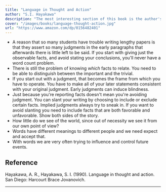 ```yaml
---
title: "Language in Thought and Action"
author: "S.I. Hayakawa"
description: "The most interesting section of this book is the author's description of writing to report, and the ways that you can slant your writing to tell whichever story suits you."
cover: "/images/books/language-thought-action.jpg"
url: "https://www.amazon.com/dp/0156482401"
---
```


- A reason that so many students have trouble writing lengthy papers is that they assert so many judgments in the early paragraphs that afterwards there is little left to be said. If you start with giving just the observable facts, and avoid stating your conclusions, you'll never have a word count problem.
- There is still the problem of knowing _which_ facts to relate. You need to be able to distinguish between the important and the trivial.
- If you start out with a judgment, that becomes the frame from which you have to operate. You have to make all of your later statements consistent with your original judgment. Early judgments can induce blindness.
- Just because you're reporting facts doesn't mean you're avoiding judgment. You can slant your writing by choosing to include or exclude certain facts. Implied judgments always try to sneak in. If you want to avoid slanting you need to include facts that are both favorable and unfavorable. Show both sides of the story.
- How little do we see of the world, since out of necessity we see it from our own point of view?
- Words have different meanings to different people and we need expect and accept that.
- With words we are very often trying to influence and control future events.

<HrSection />

## Reference

Hayakawa, A. R., Hayakawa, S. I. (1990). Language in thought and action. San Diego: Harcourt Brace Jovanovich.

---
